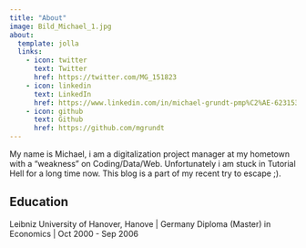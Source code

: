 ```yaml
---
title: "About"
image: Bild_Michael_1.jpg
about:
  template: jolla
  links:
    - icon: twitter
      text: Twitter
      href: https://twitter.com/MG_151823
    - icon: linkedin
      text: LinkedIn
      href: https://www.linkedin.com/in/michael-grundt-pmp%C2%AE-62315399/
    - icon: github
      text: Github
      href: https://github.com/mgrundt
---
```


My name is Michael, i am a digitalization project manager at my hometown with a "weakness" on Coding/Data/Web. Unfortunately i am stuck in Tutorial Hell for a long time now. This blog is a part of my recent try to escape ;).

## Education

Leibniz University of Hanover, Hanove \| Germany
Diploma (Master) in Economics \| Oct 2000 - Sep 2006
